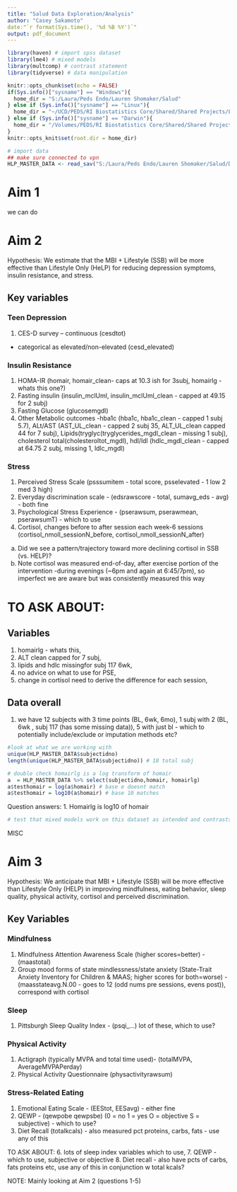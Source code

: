 ---
title: "Salud Data Exploration/Analysis"
author: "Casey Sakamoto"
date:"`r format(Sys.time(), '%d %B %Y')`"
output: pdf_document
---

```{r setup, include=FALSE}
library(haven) # import spss dataset
library(lme4) # mixed models
library(multcomp) # contrast statement
library(tidyverse) # data manipulation

knitr::opts_chunk$set(echo = FALSE)
if(Sys.info()["sysname"] == "Windows"){
  home_dir = "S:/Laura/Peds Endo/Lauren Shomaker/Salud"
} else if (Sys.info()["sysname"] == "Linux"){
  home_dir = "~/UCD/PEDS/RI Biostatistics Core/Shared/Shared Projects/Laura/Peds Endo/Lauren Shomaker/Salud"
} else if (Sys.info()["sysname"] == "Darwin"){
  home_dir = "/Volumes/PEDS/RI Biostatistics Core/Shared/Shared Projects/Laura/Peds Endo/Lauren Shomaker/Salud"
}
knitr::opts_knit$set(root.dir = home_dir)

# import data
## make sure connected to vpn
HLP_MASTER_DATA <- read_sav("S:/Laura/Peds Endo/Lauren Shomaker/Salud/Data Analysis - Pyle 2020/HLP_MASTER DATA 7.15.20 LP Trim.sav")

```
# Aim 1
we can do

# Aim 2
Hypothesis: We estimate that the MBI + Lifestyle (SSB) will be more effective than Lifestyle Only (HeLP) for reducing depression symptoms, insulin resistance, and stress.

## Key variables

### Teen Depression
1.	CES-D survey 
– continuous (cesdtot)
- categorical as elevated/non-elevated (cesd_elevated)

### Insulin Resistance
1. HOMA-IR (homair, homair_clean- caps at 10.3 ish for 3subj, homairlg - whats this one?)
2. Fasting insulin (insulin_mclUml, insulin_mclUml_clean - capped at 49.15 for 2 subj)
3. Fasting Glucose (glucosemgdl)
4. Other Metabolic outcomes -hba1c (hba1c, hba1c_clean - capped 1 subj 5.7), ALt/AST (AST_UL_clean - capped 2 subj 35, ALT_UL_clean capped 44 for 7 subj), Lipids(tryglyc(tryglycerides_mgdl_clean - missing 1 subj), cholesterol total(cholesteroltot_mgdl), hdl/ldl (hdlc_mgdl_clean - capped at 64.75 2 subj, missing 1, ldlc_mgdl)

### Stress
1. Perceived Stress Scale (psssumitem - total score, psselevated - 1 low 2 med 3 high)
2. Everyday discrimination scale - (edsrawscore - total, sumavg_eds - avg) - both fine
3.	Psychological Stress Experience - (pserawsum, pserawmean, pserawsumT) - which to use
4.	Cortisol, changes before to after session each week-6 sessions (cortisol_nmoll_sessionN_before, cortisol_nmoll_sessionN_after)
a.	Did we see a pattern/trajectory toward more declining cortisol in SSB (vs. HELP)?
b.	Note cortisol was measured end-of-day, after exercise portion of the intervention -during evenings (~6pm and again at 6:45/7pm), so imperfect we are aware but was consistently measured this way 

# TO ASK ABOUT: 
## Variables
1. homairlg - whats this,
2. ALT clean capped for 7 subj,
3. lipids and hdlc missingfor subj 117 6wk,
4. no advice on what to use for PSE,
5. change in cortisol need to derive the difference for each session,

## Data overall
1. we have 12 subjects with 3 time points (BL, 6wk, 6mo), 1 subj with 2 (BL, 6wk , subj 117 (has some missing data)), 5 with just bl - which to potentially include/exclude or imputation methods etc?


```{r data exploration}
#look at what we are working with
unique(HLP_MASTER_DATA$subjectidno)
length(unique(HLP_MASTER_DATA$subjectidno)) # 18 total subj

# double check homairlg is a log transform of homair
a  = HLP_MASTER_DATA %>% select(subjectidno,homair, homairlg) 
a$testhomair = log(a$homair) # base e doesnt match
a$testhomair = log10(a$homair) # base 10 matches
```
Question answers: 
1. Homairlg is log10 of homair 

```{r mixed model}
# test that mixed models work on this dataset as intended and contrasts

```

MISC

# Aim 3
Hypothesis: We anticipate that MBI + Lifestyle (SSB) will be more effective than Lifestyle Only (HELP) in improving mindfulness, eating behavior, sleep quality, physical activity, cortisol and perceived discrimination.

## Key Variables

### Mindfulness
1.	Mindfulness Attention Awareness Scale (higher scores=better) - (maastotal) 
2.	Group mood forms of state mindlessness/state anxiety (State-Trait Anxiety Inventory for Children & MAAS; higher scores for both=worse) - (maasstateavg.N.00 - goes to 12 (odd nums pre sessions, evens post)), correspond with cortisol

###	Sleep
1.	Pittsburgh Sleep Quality Index - (psqi_...) lot of these, which to use?

### Physical Activity
1.	Actigraph (typically MVPA and total time used)- (totalMVPA, AverageMVPAPerday)
2.	Physical Activity Questionnaire (physactivityrawsum)

### Stress-Related Eating
1.	Emotional Eating Scale - (EEStot, EESavg) - either fine
2.	QEWP - (qewpobe qewpsbe) (0 = no 1 = yes O = objective S = subjective) - which to use?
3.	Diet Recall (totalkcals) - also measured pct proteins, carbs, fats - use any of this


TO ASK ABOUT: 
6. lots of sleep index variables which to use,
7. QEWP - which to use, subjective or objective
8. Diet recall - also have pcts of carbs, fats proteins etc, use any of this in conjunction w total kcals? 

NOTE: Mainly looking at Aim 2 (questions 1-5)